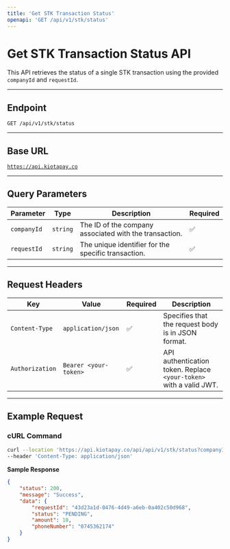 ```yaml
---
title: 'Get STK Transaction Status'
openapi: 'GET /api/v1/stk/status'
---
```


# Get STK Transaction Status API

This API retrieves the status of a single STK transaction using the provided `companyId` and `requestId`.

***

## **Endpoint**

`GET /api/v1/stk/status`

***

## **Base URL**

[`https://api.kiotapay.co`](https://api.kiotapay.co)

***

## **Query Parameters**

| Parameter   | Type     | Description                                            | Required |
| ----------- | -------- | ------------------------------------------------------ | -------- |
| `companyId` | `string` | The ID of the company associated with the transaction. | ✅        |
| `requestId` | `string` | The unique identifier for the specific transaction.    | ✅        |

***

## **Request Headers**

| Key             | Value                 | Required | Description                                                        |
| --------------- | --------------------- | -------- | ------------------------------------------------------------------ |
| `Content-Type`  | `application/json`    | ✅        | Specifies that the request body is in JSON format.                 |
| `Authorization` | `Bearer <your-token>` | ✅        | API authentication token. Replace `<your-token>` with a valid JWT. |

***

## **Example Request**

### **cURL Command**

```bash
curl --location 'https://api.kiotapay.co/api/api/v1/stk/status?companyId=4d6e1ea9-5ab8-496a-978f-7e9b2bce80c4&requestId=43d23a1d-0476-4d49-a6eb-0a402c50d968' \
--header 'Content-Type: application/json'
```

**Sample Response**

```json
{
    "status": 200,
    "message": "Success",
    "data": {
        "requestId": "43d23a1d-0476-4d49-a6eb-0a402c50d968",
        "status": "PENDING",
        "amount": 10,
        "phoneNumber": "0745362174"
    }
}
```